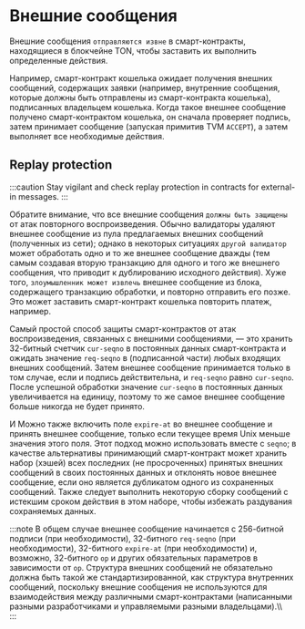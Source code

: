 
# Внешние сообщения

Внешние сообщения `отправляются извне` в смарт-контракты, находящиеся в блокчейне TON, чтобы заставить их выполнить определенные действия.

Например, смарт-контракт кошелька ожидает получения внешних сообщений, содержащих заявки (например, внутренние сообщения, которые должны быть отправлены из смарт-контракта кошелька), подписанных владельцем кошелька. Когда такое внешнее сообщение получено смарт-контрактом кошелька, он сначала проверяет подпись, затем принимает сообщение (запуская примитив TVM `ACCEPT`), а затем выполняет все необходимые действия.

## Replay protection

:::caution
Stay vigilant and check replay protection in contracts for external-in messages.
:::

Обратите внимание, что все внешние сообщения `должны быть защищены` от атак повторного воспроизведения. Обычно валидаторы удаляют внешнее сообщение из пула предлагаемых внешних сообщений (полученных из сети); однако в некоторых ситуациях `другой валидатор` может обработать одно и то же внешнее сообщение дважды (тем самым создавая вторую транзакцию для одного и того же внешнего сообщения, что приводит к дублированию исходного действия). Хуже того, `злоумышленник может извлечь` внешнее сообщение из блока, содержащего транзакцию обработки, и повторно отправить его позже. Это может заставить смарт-контракт кошелька повторить платеж, например.

Самый простой способ защиты смарт-контрактов от атак воспроизведения, связанных с внешними сообщениями, — это хранить 32-битный счетчик `cur-seqno` в постоянных данных смарт-контракта и ожидать значение `req-seqno` в (подписанной части) любых входящих внешних сообщений. Затем внешнее сообщение принимается только в том случае, если и подпись действительна, и `req-seqno` равно `cur-seqno`. После успешной обработки значение `cur-seqno` в постоянных данных увеличивается на единицу, поэтому то же самое внешнее сообщение больше никогда не будет принято.

И Можно также включить поле `expire-at` во внешнее сообщение и принять внешнее сообщение, только если текущее время Unix меньше значения этого поля. Этот подход можно использовать вместе с `seqno`; в качестве альтернативы принимающий смарт-контракт может хранить набор (хэшей) всех последних (не просроченных) принятых внешних сообщений в своих постоянных данных и отклонять новое внешнее сообщение, если оно является дубликатом одного из сохраненных сообщений. Также следует выполнить некоторую сборку сообщений с истекшим сроком действия в этом наборе, чтобы избежать раздувания сохраняемых данных.

:::note
В общем случае внешнее сообщение начинается с 256-битной подписи (при необходимости), 32-битного `req-seqno` (при необходимости), 32-битного `expire-at` (при необходимости) и, возможно, 32-битного `op` и других обязательных параметров в зависимости от `op`. Структура внешних сообщений не обязательно должна быть такой же стандартизированной, как структура внутренних сообщений, поскольку внешние сообщения не используются для взаимодействия между различными смарт-контрактами (написанными разными разработчиками и управляемыми разными владельцами).\\\\\
:::

<Feedback />
